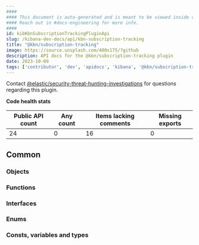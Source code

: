 ```yaml
---
####
#### This document is auto-generated and is meant to be viewed inside our experimental, new docs system.
#### Reach out in #docs-engineering for more info.
####
id: kibKbnSubscriptionTrackingPluginApi
slug: /kibana-dev-docs/api/kbn-subscription-tracking
title: "@kbn/subscription-tracking"
image: https://source.unsplash.com/400x175/?github
description: API docs for the @kbn/subscription-tracking plugin
date: 2023-10-09
tags: ['contributor', 'dev', 'apidocs', 'kibana', '@kbn/subscription-tracking']
---
```




Contact [@elastic/security-threat-hunting-investigations](https://github.com/orgs/elastic/teams/security-threat-hunting-investigations) for questions regarding this plugin.

**Code health stats**

| Public API count  | Any count | Items lacking comments | Missing exports |
|-------------------|-----------|------------------------|-----------------|
| 24 | 0 | 16 | 0 |

## Common

### Objects
<DocDefinitionList data={kbnSubscriptionTrackingObj.common.objects}/>

### Functions
<DocDefinitionList data={kbnSubscriptionTrackingObj.common.functions}/>

### Interfaces
<DocDefinitionList data={kbnSubscriptionTrackingObj.common.interfaces}/>

### Enums
<DocDefinitionList data={kbnSubscriptionTrackingObj.common.enums}/>

### Consts, variables and types
<DocDefinitionList data={kbnSubscriptionTrackingObj.common.misc}/>

